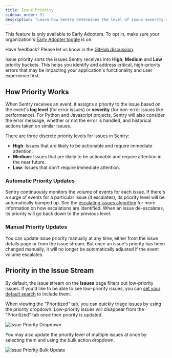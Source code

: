 ```yaml
---
title: Issue Priority
sidebar_order: 31
description: "Learn how Sentry determines the level of issue severity and prioritizes issue importance accordingly."
---
```


<Note>

This feature is only available to Early Adopters. To opt in, make sure your organization's [Early Adopter toggle](https://sentry.io/orgredirect/organizations/:orgslug/settings/organization/) is on.

Have feedback? Please let us know in the [GitHub discussion](https://github.com/getsentry/sentry/discussions/68908).

</Note>

Issue priority sorts the issues Sentry receives into **High**, **Medium** and **Low** priority buckets. This helps you identify and address critical, high-priority errors that may be impacting your application's functionality and user experience first.

## How Priority Works

When Sentry receives an event, it assigns a priority to the issue based on the event's **log level** (for error issues) or **severity** (for non-error issues like performance). For Python and Javascript projects, Sentry will also consider the error message, whether or not the error is handled, and historical actions taken on similar issues.

There are three discrete priority levels for issues in Sentry:

- **High**: Issues that are likely to be actionable and require immediate attention.
- **Medium**: Issues that are likely to be actionable and require attention in the near future.
- **Low**: Issues that don't require immediate attention.

### Automatic Priority Updates

Sentry continuously monitors the volume of events for each issue. If there's a surge of events for a particular issue (it escalates), its priority level will be automatically bumped up. See the [escalating issues algorithm](/product/issues/states-triage/escalating-issues/) for more information on how escalations are identified. When an issue de-escalates, its priority will go back down to the previous level.

### Manual Priority Updates

You can update issue priority manually at any time, either from the issue details page or from the issue stream. But once an issue's priority has been changed manually, it will no longer be automatically adjusted if the event volume escalates.

## Priority in the Issue Stream

By default, the issue stream on the **Issues** page filters out low-priority issues. If you'd like to be able to see low-priority issues, you can [set your default search](/product/reference/search/saved-searches/#set-a-default-search) to include them.

When viewing the "Prioritized" tab, you can quickly triage issues by using the priority dropdown. Low-priority issues will disappear from the "Prioritized" tab once their priority is updated.

![Issue Priority Dropdown](/product/issues/issue-priority/issue-priority-dropdown.png)

You may also update the priority level of multiple issues at once by selecting them and using the bulk action dropdown.

![Issue Priority Bulk Update](/product/issues/issue-priority/issue-priority-bulk-edit.png)
